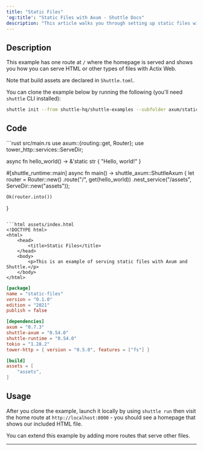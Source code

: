 ---
title: "Static Files"
'og:title': "Static Files with Axum - Shuttle Docs"
description: "This article walks you through setting up static files with Axum, a powerful Rust framework maintained by the Tokio-rs team."
---

## Description

This example has one route at `/` where the homepage is served and shows you how you can serve HTML or other types of files with Actix Web.

Note that build assets are declared in `Shuttle.toml`.

You can clone the example below by running the following (you'll need `shuttle` CLI installed):

```bash
shuttle init --from shuttle-hq/shuttle-examples --subfolder axum/static-files
```

## Code

<CodeGroup>
```rust src/main.rs
use axum::{routing::get, Router};
use tower_http::services::ServeDir;

async fn hello_world() -> &'static str {
    "Hello, world!"
}

#[shuttle_runtime::main]
async fn main() -> shuttle_axum::ShuttleAxum {
    let router = Router::new()
        .route("/", get(hello_world))
        .nest_service("/assets", ServeDir::new("assets"));

    Ok(router.into())
}
```

```html assets/index.html
<!DOCTYPE html>
<html>
    <head>
        <title>Static Files</title>
    </head>
    <body>
        <p>This is an example of serving static files with Axum and Shuttle.</p>
    </body>
</html>
```

```toml Cargo.toml
[package]
name = "static-files"
version = "0.1.0"
edition = "2021"
publish = false

[dependencies]
axum = "0.7.3"
shuttle-axum = "0.54.0"
shuttle-runtime = "0.54.0"
tokio = "1.28.2"
tower-http = { version = "0.5.0", features = ["fs"] }
```

```toml Shuttle.toml
[build]
assets = [
    "assets",
]
```
</CodeGroup>

## Usage

After you clone the example, launch it locally by using `shuttle run` then visit the home route at `http://localhost:8000` - you should see a homepage that shows our included HTML file.

You can extend this example by adding more routes that serve other files.

---

<Snippet file="other-frameworks.mdx" />

<Snippet file="check-examples.mdx" />
